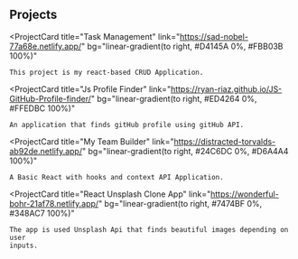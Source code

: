 ## Projects

<ProjectCard
    title="Task Management"
    link="https://sad-nobel-77a68e.netlify.app/"
    bg="linear-gradient(to right, #D4145A 0%, #FBB03B 100%)"
>
    This project is my react-based CRUD Application.
</ProjectCard>

<ProjectCard
    title="Js Profile Finder"
    link="https://ryan-riaz.github.io/JS-GitHub-Profile-finder/"
    bg="linear-gradient(to right, #ED4264 0%, #FFEDBC 100%)"
>
    An application that finds gitHub profile using gitHub API.
</ProjectCard>

<ProjectCard
    title="My Team Builder"
    link="https://distracted-torvalds-ab92de.netlify.app/"
    bg="linear-gradient(to right, #24C6DC 0%, #D6A4A4 100%)"
>
    A Basic React with hooks and context API Application.
</ProjectCard>

<ProjectCard
    title="React Unsplash Clone App"
    link="https://wonderful-bohr-21af78.netlify.app/"
    bg="linear-gradient(to right, #7474BF 0%, #348AC7 100%)"
>
    The app is used Unsplash Api that finds beautiful images depending on user
    inputs.
</ProjectCard>
